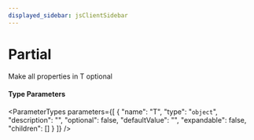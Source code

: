 ```yaml
---
displayed_sidebar: jsClientSidebar
---
```



# Partial

Make all properties in T optional

#### Type Parameters

<ParameterTypes parameters={[
  {
    "name": "T",
    "type": "`object`",
    "description": "",
    "optional": false,
    "defaultValue": "",
    "expandable": false,
    "children": []
  }
]} />
